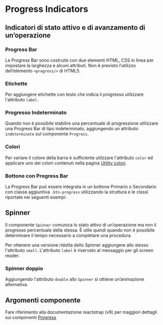 
<Meta of={ProgressStories} />

# Progress Indicators

## Indicatori di stato attivo e di avanzamento di un’operazione

### Progress Bar

Le Progress Bar sono costruite con due elementi HTML, CSS in linea per impostare la larghezza e alcuni attributi. Non è previsto l’utilizzo dell’elemento `<progress/>` di HTML5.

<Canvas of={ProgressStories.Esempio} />

### Etichette

Per aggiungere etichette con testo che indica il progresso utilizzare l'attributo `label`.

<Canvas of={ProgressStories.Etichette} />

### Progresso Indeterminato

Quando non è possibile stabilire una percentuale di progressione utilizzare una Progress Bar di tipo indeterminato, aggiungendo un attributo `indeterminate` sul componente `Progress`.

<Canvas of={ProgressStories.ProgressoIndeterminato} />

### Colori

Per variare il colore della barra è sufficiente utilzzare l'attributo `color` ed applicare uno dei colori contenuti nella pagina [Utility colori](?path=/docs/documentazione-utilities-colori--page#colore-di-sfondo).

<Canvas of={ProgressStories.Colori} />

### Bottone con Progress Bar

La Progress Bar può essere integrata in un bottone Primario o Secondario con classe aggiuntiva `.btn-progress` utilizzando la struttura e le classi riportate nei seguenti esempi:

<Canvas of={ProgressStories.BottoneConProgressBar} />

## Spinner

Il componente `Spinner` comunica lo stato attivo di un’operazione ma non il progresso percentuale della stessa. È utile quindi quando non è possibile determinare il tempo necessario a completare una procedura.

Per ottenere una versione ridotta dello Spinner aggiungere allo stesso l'attributo `small`.
L'attributo `label` è riservato al messaggio per gli screen reader.

<Canvas of={SpinnerStories.Esempio} />

### Spinner doppio

Aggiungendo l'attributo `double` allo `Spinner` si ottiene un’animazione alternativa.

<Canvas of={SpinnerStories.SpinnerDoppio} />

## Argomenti componente

Fare riferimento alla documentazione reactstrap (v9) per maggiori dettagli sui componenti [Progress](https://reactstrap.github.io/?path=/docs/components-progress--progress)
